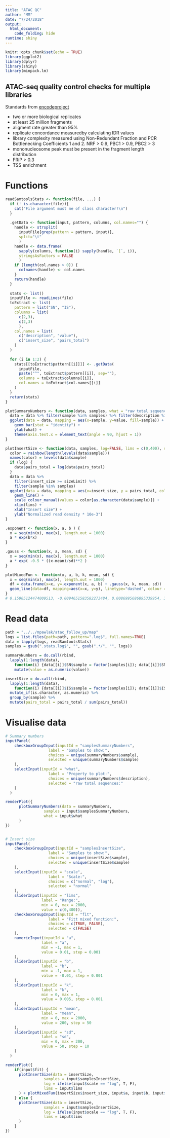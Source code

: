 ```yaml
---
title: "ATAC QC"
author: "MM"
date: "7/24/2018"
output: 
  html_document:
    code_folding: hide
runtime: shiny
---
```


```r
knitr::opts_chunk$set(echo = TRUE)
library(ggplot2)
library(dplyr)
library(shiny)
library(minpack.lm)
```

## ATAC-seq quality control checks for multiple libraries

Standards from [encodeproject](https://www.encodeproject.org/atac-seq/)

+ two or more biological replicates
+ at least 25 million fragments
+ aligment rate greater than 95%
+ replicate concordance measuredby calculating IDR values
+ library complexity measured using Non-Redundant Fraction and PCR Bottlenecking Coefficients 1 and 2. NRF > 0.9, PBC1 > 0.9, PBC2 > 3
+ mononucleosome peak must be present in the fragment length distribution
+ FRiP > 0.3
+ TSS enrichment

# Functions
```r
readSamtoolsStats <- function(file, ...) {
  if (! is.character(file)){
    cat("File argument must me of class character!\n")
  }
  
  .getData <- function(input, pattern, columns, col.names="") {
    handle <- strsplit(
      inputFile[grep(pattern = pattern, input)], 
      split="\t"
      )
    handle <- data.frame(
      sapply(columns, function(i) sapply(handle, `[`, i)),
      stringsAsFactors = FALSE
      )
    if (length(col.names > 0)) {
      colnames(handle) <- col.names
    }
    return(handle)
  }
  
  stats <- list()
  inputFile <- readLines(file)
  toExtract <- list(
    pattern = list("SN", "IS"),
    columns = list(
      c(2,3),
      c(2,3)
      ),
    col.names = list(
      c("description", "value"),
      c("insert_size", "pairs_total")
    )
  )
    
  for (i in 1:2) {
    stats[[toExtract$pattern[[i]]]] <- .getData(
      inputFile, 
      paste("^", toExtract$pattern[[i]], sep=""),
      columns = toExtract$columns[[i]],
      col.names = toExtract$col.names[[i]]
    )
  }
  return(stats)
}

plotSummaryNumbers <- function(data, samples, what = "raw total sequences:") {
  data = data %>% filter(sample %in% samples) %>% filter(description %in% what)
  ggplot(data = data, mapping = aes(x=sample, y=value, fill=sample)) +
    geom_bar(stat = "identity") +
    ylab(what) +
    theme(axis.text.x = element_text(angle = 90, hjust = 1))
}

plotInsertSize <- function(data, samples, log=FALSE, lims = c(0,400), sizeLimit = 75, combine = F) {
  color = rainbow(length(levels(data$sample)))
  names(color) = levels(data$sample)
  if (log) {
    data$pairs_total = log(data$pairs_total)
  }
  data = data %>% 
    filter(insert_size >= sizeLimit) %>%
    filter(sample %in% samples)
  ggplot(data = data, mapping = aes(x=insert_size, y = pairs_total, color = sample)) + 
    geom_line() +
    scale_colour_manual(values = color[as.character(data$sample)]) +
    xlim(lims) +
    xlab("Insert size") +
    ylab("Normalized read density * 10e-3")
}

.exponent <- function(x, a, b ) {
  x = seq(min(x), max(x), length.out = 1000)
  a * exp(b*x)
}

.gauss <- function(x, a, mean, sd) {
  x = seq(min(x), max(x), length.out = 1000)
  a * exp( -0.5 * ((x-mean)/sd)**2 )
}

plotMixedFun <- function(x, a, b, k, mean, sd) {
  x = seq(min(x), max(x), length.out = 1000)
  df = data.frame(x=x, y=.exponent(x, a, b) + .gauss(x, k, mean, sd))
  geom_line(data=df, mapping=aes(x=x, y=y), linetype="dashed", colour = "black")
}
# 0.15905124474009513, -0.0094651583582273484, 0.0086995686895339954, 365.42632309664413, 95.365525004444052, 0.022131046579088043, 207.49145316670516, 31.302234771853929, -0.0020629874151311383, 463.07793971380624, -30.345889547199366
```

# Read data
```r
path = "../../mpawlak/atac_follow_up/map"
logs = list.files(path=path, pattern=".log$", full.names=TRUE)
data = lapply(logs, readSamtoolsStats)
samples = gsub(".stats.log$", "", gsub(".*/", "", logs))

summaryNumbers = do.call(rbind,
  lapply(1:length(data),
    function(i) {data[[i]]$SN$sample = factor(samples[i]); data[[i]]$SN})) %>%
    mutate(value = as.numeric(value))

insertSize = do.call(rbind,
  lapply(1:length(data),
    function(i) {data[[i]]$IS$sample = factor(samples[i]); data[[i]]$IS})) %>%
  mutate_if(is.character, as.numeric) %>%
  group_by(sample) %>%
  mutate(pairs_total = pairs_total / sum(pairs_total))
``` 

# Visualise data
```r
# Summary numbers
inputPanel(
    checkboxGroupInput(inputId = "samplesSummaryNumbers", 
                   label = "Samples to show:", 
                   choices = unique(summaryNumbers$sample),
                   selected = unique(summaryNumbers$sample)
    ),
    selectInput(inputId = "what",
                   label = "Property to plot:", 
                   choices = unique(summaryNumbers$description),
                   selected = "raw total sequences:"
    )
  )

renderPlot({
      plotSummaryNumbers(data = summaryNumbers,
                 samples = input$samplesSummaryNumbers,
                 what = input$what
      )
})


# Insert size
inputPanel(
    checkboxGroupInput(inputId = "samplesInsertSize", 
                   label = "Samples to show:", 
                   choices = unique(insertSize$sample),
                   selected = unique(insertSize$sample)
    ),
    selectInput(inputId = "scale",
                   label = "Scale:", 
                   choices = c("normal", "log"),
                   selected = "normal"
    ),
    sliderInput(inputId = "lims",
                label = "Range:",
                min = 0, max = 2000,
                value = c(0,400)),
    checkboxGroupInput(inputId = "fit", 
                   label = "Fitt mixed function:", 
                   choices = c(TRUE, FALSE),
                   selected = c(FALSE)
    ),
    numericInput(inputId = "a",
                label = "a",
                min = -1, max = 1,
                value = 0.01, step = 0.001
    ),
    sliderInput(inputId = "b",
                label = "b",
                min = -1, max = 1,
                value = -0.01, step = 0.001
    ),
    sliderInput(inputId = "k",
                label = "k",
                min = 0, max = 1,
                value = 0.005, step = 0.001
    ),
    sliderInput(inputId = "mean",
                label = "mean",
                min = 0, max = 2000,
                value = 200, step = 50
    ),
    sliderInput(inputId = "sd",
                label = "sd",
                min = 0, max = 200,
                value = 50, step = 10
    )
  ) 

renderPlot({
    if(input$fit) {
      plotInsertSize(data = insertSize,
                 samples = input$samplesInsertSize,
                 log = ifelse(input$scale == "log", T, F),
                 lims = input$lims
      ) + plotMixedFun(insertSize$insert_size, input$a, input$b, input$k,  input$mean, input$sd)  + ylim(c(0, 0.015))
    } else {
      plotInsertSize(data = insertSize,
                 samples = input$samplesInsertSize,
                 log = ifelse(input$scale == "log", T, F),
                 lims = input$lims
      )
    }
})
```
